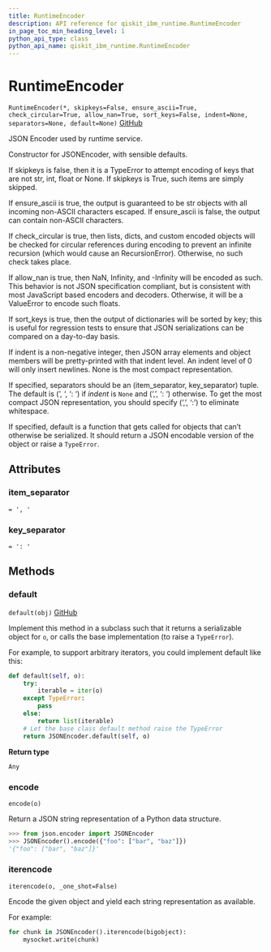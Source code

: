 ```yaml
---
title: RuntimeEncoder
description: API reference for qiskit_ibm_runtime.RuntimeEncoder
in_page_toc_min_heading_level: 1
python_api_type: class
python_api_name: qiskit_ibm_runtime.RuntimeEncoder
---
```


# RuntimeEncoder

<span id="qiskit_ibm_runtime.RuntimeEncoder" />

`RuntimeEncoder(*, skipkeys=False, ensure_ascii=True, check_circular=True, allow_nan=True, sort_keys=False, indent=None, separators=None, default=None)` [GitHub](https://github.com/Qiskit/qiskit-ibm-runtime/tree/main/qiskit_ibm_runtime/utils/json.py#L207-L325 "view source code")

JSON Encoder used by runtime service.

Constructor for JSONEncoder, with sensible defaults.

If skipkeys is false, then it is a TypeError to attempt encoding of keys that are not str, int, float or None. If skipkeys is True, such items are simply skipped.

If ensure\_ascii is true, the output is guaranteed to be str objects with all incoming non-ASCII characters escaped. If ensure\_ascii is false, the output can contain non-ASCII characters.

If check\_circular is true, then lists, dicts, and custom encoded objects will be checked for circular references during encoding to prevent an infinite recursion (which would cause an RecursionError). Otherwise, no such check takes place.

If allow\_nan is true, then NaN, Infinity, and -Infinity will be encoded as such. This behavior is not JSON specification compliant, but is consistent with most JavaScript based encoders and decoders. Otherwise, it will be a ValueError to encode such floats.

If sort\_keys is true, then the output of dictionaries will be sorted by key; this is useful for regression tests to ensure that JSON serializations can be compared on a day-to-day basis.

If indent is a non-negative integer, then JSON array elements and object members will be pretty-printed with that indent level. An indent level of 0 will only insert newlines. None is the most compact representation.

If specified, separators should be an (item\_separator, key\_separator) tuple. The default is (’, ‘, ‘: ‘) if *indent* is `None` and (‘,’, ‘: ‘) otherwise. To get the most compact JSON representation, you should specify (‘,’, ‘:’) to eliminate whitespace.

If specified, default is a function that gets called for objects that can’t otherwise be serialized. It should return a JSON encodable version of the object or raise a `TypeError`.

## Attributes

<span id="qiskit_ibm_runtime.RuntimeEncoder.item_separator" />

### item\_separator

`= ', '`

<span id="qiskit_ibm_runtime.RuntimeEncoder.key_separator" />

### key\_separator

`= ': '`

## Methods

### default

<span id="qiskit_ibm_runtime.RuntimeEncoder.default" />

`default(obj)` [GitHub](https://github.com/Qiskit/qiskit-ibm-runtime/tree/main/qiskit_ibm_runtime/utils/json.py#L210-L325 "view source code")

Implement this method in a subclass such that it returns a serializable object for `o`, or calls the base implementation (to raise a `TypeError`).

For example, to support arbitrary iterators, you could implement default like this:

```python
def default(self, o):
    try:
        iterable = iter(o)
    except TypeError:
        pass
    else:
        return list(iterable)
    # Let the base class default method raise the TypeError
    return JSONEncoder.default(self, o)
```

**Return type**

`Any`

### encode

<span id="qiskit_ibm_runtime.RuntimeEncoder.encode" />

`encode(o)`

Return a JSON string representation of a Python data structure.

```python
>>> from json.encoder import JSONEncoder
>>> JSONEncoder().encode({"foo": ["bar", "baz"]})
'{"foo": ["bar", "baz"]}'
```

### iterencode

<span id="qiskit_ibm_runtime.RuntimeEncoder.iterencode" />

`iterencode(o, _one_shot=False)`

Encode the given object and yield each string representation as available.

For example:

```python
for chunk in JSONEncoder().iterencode(bigobject):
    mysocket.write(chunk)
```

